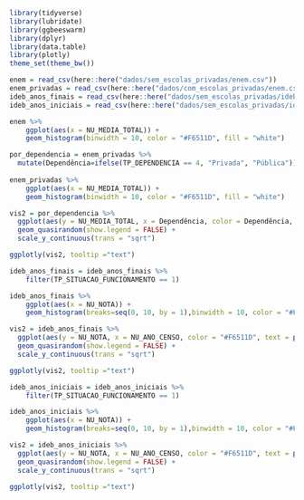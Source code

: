 ```r
library(tidyverse)
library(lubridate)
library(ggbeeswarm)
library(dplyr)
library(data.table)
library(plotly)
theme_set(theme_bw())
```

```r
enem = read_csv(here::here("dados/sem_escolas_privadas/enem.csv"))
enem_privadas = read_csv(here::here("dados/com_escolas_privadas/enem.csv"))
ideb_anos_finais = read_csv(here::here("dados/sem_escolas_privadas/ideb_anos_finais.csv"))
ideb_anos_iniciais = read_csv(here::here("dados/sem_escolas_privadas/ideb_anos_iniciais.csv"))
```

```r
enem %>%
    ggplot(aes(x = NU_MEDIA_TOTAL)) +
    geom_histogram(binwidth = 10, color = "#F6511D", fill = "white")
```

```r
por_dependencia = enem_privadas %>%
  mutate(Dependência=ifelse(TP_DEPENDENCIA == 4, "Privada", "Pública"))
  
enem_privadas %>%
    ggplot(aes(x = NU_MEDIA_TOTAL)) +
    geom_histogram(binwidth = 10, color = "#F6511D", fill = "white")

vis2 = por_dependencia %>%
  ggplot(aes(y = NU_MEDIA_TOTAL, x = Dependência, color = Dependência, text = paste("Nome:", NO_ESCOLA_x, "<br>Código:", CO_ESCOLA, "<br>Nota:", NU_MEDIA_TOTAL))) + 
  geom_quasirandom(show.legend = FALSE) +
  scale_y_continuous(trans = "sqrt")

ggplotly(vis2, tooltip ="text")
```


```r
ideb_anos_finais = ideb_anos_finais %>%
    filter(TP_SITUACAO_FUNCIONAMENTO == 1)

ideb_anos_finais %>%
    ggplot(aes(x = NU_NOTA)) +
    geom_histogram(breaks=seq(0, 10, by = 1),binwidth = 10, color = "#F6511D", fill = "white")

vis2 = ideb_anos_finais %>%
  ggplot(aes(y = NU_NOTA, x = NU_ANO_CENSO, color = "#F6511D", text = paste("Nome:", NO_ESCOLA_x, "<br>Código:", CO_ESCOLA, "<br>Nota:", NU_NOTA))) + 
  geom_quasirandom(show.legend = FALSE) +
  scale_y_continuous(trans = "sqrt")

ggplotly(vis2, tooltip ="text")
```

```r
ideb_anos_iniciais = ideb_anos_iniciais %>%
    filter(TP_SITUACAO_FUNCIONAMENTO == 1)

ideb_anos_iniciais %>%
    ggplot(aes(x = NU_NOTA)) +
    geom_histogram(breaks=seq(0, 10, by = 1),binwidth = 10, color = "#F6511D", fill = "white")

vis2 = ideb_anos_iniciais %>%
  ggplot(aes(y = NU_NOTA, x = NU_ANO_CENSO, color = "#F6511D", text = paste("Nome:", NO_ESCOLA_x, "<br>Código:", CO_ESCOLA, "<br>Nota:", NU_NOTA))) + 
  geom_quasirandom(show.legend = FALSE) +
  scale_y_continuous(trans = "sqrt")

ggplotly(vis2, tooltip ="text")
```
